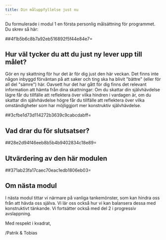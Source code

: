 ```yaml
---
title: Din måluppfyllelse just nu
---
```


Du formulerade i modul 1 en första personlig målsättning för programmet.
Du skrev så här:

##4f1b5b6c8b7a92eb516892f5f44e84e7=

## Hur väl tycker du att du just ny lever upp till målet?

Gör en ny skattning för hur det är för dig just den här veckan. Det
finns inte någon inbyggd förväntan på att saker och ting ska ha blivit
\"bättre\" (eller för all del \"sämre\") här. Oavsett hur det har gått
för dig finns det relevant information att hämta från dina skattningar:
Om du skattar din självhävdelse lägre får du tillfälle att reflektera
över vilka hindren i vardagen är, om du skattar din självhävdelse högre
får du tillfälle att reflektera över vilka omständigheter som har
möjliggjort mer konstruktiv självhävdelse.

##3cfbe1d73d114272b3639c9cabcdabff=

## Vad drar du för slutsatser?

##28e2d94f46eeb8b5b4b9402834c18e89=

## Utvärdering av den här modulen

##371ab23fa17caec70eac1edb1806eb03=

## Om nästa modul

I nästa modul tittar vi närmare på vanliga tankemönster, som kan hindra
oss från att hävda oss själva. Vi lär oss också hur vi kan balansera
dessa med konstruktivt tänkande. Vi fortsätter också med del 2 i
progressiv avslappning.

Med respekt i kvadrat,

/Patrik & Tobias
